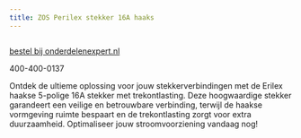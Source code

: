 ```yaml
---
title: ZOS Perilex stekker 16A haaks
---
```



<Image src={imageProduct} width={imageProduct.width} alt="" />

[bestel bij onderdelenexpert.nl](https://www.onderdelenexpert.nl/zos-perilex-stekker-16a-haaks-perilexstekker)

400-400-0137

Ontdek de ultieme oplossing voor jouw stekkerverbindingen met de Erilex haakse 5-polige 16A stekker met trekontlasting. Deze hoogwaardige stekker garandeert een veilige en betrouwbare verbinding, terwijl de haakse vormgeving ruimte bespaart en de trekontlasting zorgt voor extra duurzaamheid. Optimaliseer jouw stroomvoorziening vandaag nog!





